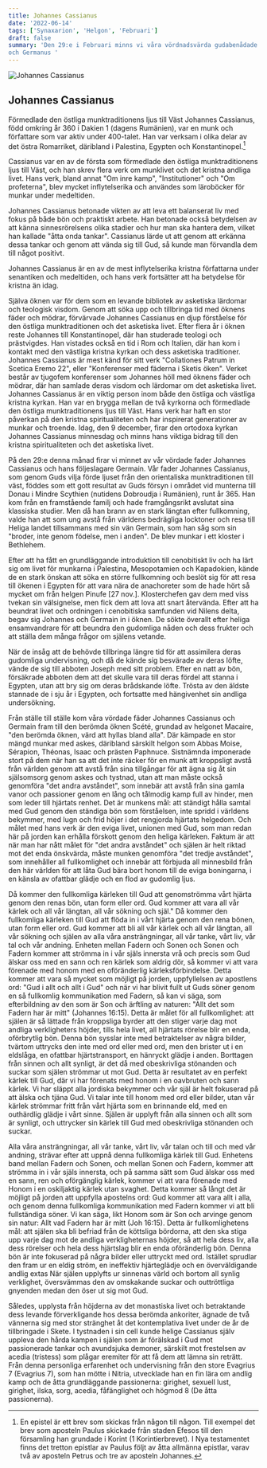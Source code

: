 ```yaml
---
title: Johannes Cassianus
date: '2022-06-14'
tags: ['Synaxarion', 'Helgon', 'Februari']
draft: false
summary: 'Den 29:e i Februari minns vi våra vördnadsvärda gudabenådade fäder Johannes Cassianus
och Germanus '
---
```


![Johannes Cassianus](/static/ortodoxa/JohannesCassianus.jpeg)

## Johannes Cassianus

Förmedlade den östliga munktraditionens ljus till Väst
Johannes Cassianus, född omkring år 360 i Dakien 1 (dagens Rumänien), var en munk och författare som var aktiv under 400-talet. Han var verksam i olika delar av det östra Romarriket, däribland i Palestina, Egypten och Konstantinopel.[^1]

Cassianus var en av de första som förmedlade den östliga munktraditionens ljus till Väst, och han skrev flera verk om munklivet och det kristna andliga livet. Hans verk, bland annat "Om inre kamp", "Institutioner" och "Om profeterna", blev mycket inflytelserika och användes som läroböcker för munkar under medeltiden.

Johannes Cassianus betonade vikten av att leva ett balanserat liv med fokus på både bön och praktiskt arbete. Han betonade också betydelsen av att känna sinnesrörelsens olika stadier och hur man ska hantera dem, vilket han kallade "åtta onda tankar". Cassianus lärde ut att genom att erkänna dessa tankar och genom att vända sig till Gud, så kunde man förvandla dem till något positivt.

Johannes Cassianus är en av de mest inflytelserika kristna författarna under senantiken och medeltiden, och hans verk fortsätter att ha betydelse för kristna än idag.

Själva öknen var för dem som en levande bibliotek av asketiska lärdomar och teologisk visdom. Genom att söka upp och tillbringa tid med öknens fäder och mödrar, förvärvade Johannes Cassianus en djup förståelse för den östliga munktraditionen och det asketiska livet. Efter flera år i öknen reste Johannes till Konstantinopel, där han studerade teologi och prästvigdes. Han vistades också en tid i Rom och Italien, där han kom i kontakt med den västliga kristna kyrkan och dess asketiska traditioner. Johannes Cassianus är mest känd för sitt verk "Collationes Patrum in Scetica Eremo 22", eller "Konferenser med fäderna i Sketis öken". Verket består av tjugofem konferenser som Johannes höll med öknens fäder och mödrar, där han samlade deras visdom och lärdomar om det asketiska livet. Johannes Cassianus är en viktig person inom både den östliga och västliga kristna kyrkan. Han var en brygga mellan de två kyrkorna och förmedlade den östliga munktraditionens ljus till Väst. Hans verk har haft en stor påverkan på den kristna spiritualiteten och har inspirerat generationer av munkar och troende. Idag, den 9 december, firar den ortodoxa kyrkan Johannes Cassianus minnesdag och minns hans viktiga bidrag till den kristna spiritualiteten och det asketiska livet.

På den 29:e denna månad firar vi minnet av vår vördade fader Johannes Cassianus och hans följeslagare Germain.
Vår fader Johannes Cassianus, som genom Guds vilja förde ljuset från den orientaliska munktraditionen till väst, föddes som ett gott resultat av Guds försyn i området vid munterna till Donau i Mindre Scythien (nutidens Dobroudja i Rumänien), runt år 365. Han kom från en framstående familj och hade framgångsrikt avslutat sina klassiska studier. Men då han brann av en stark längtan efter fullkomning, valde han att som ung avstå från världens bedrägliga locktoner och resa till Heliga landet tillsammans med sin vän Germain, som han såg som sin "broder, inte genom födelse, men i anden". De blev munkar i ett kloster i Bethlehem.

Efter att ha fått en grundläggande introduktion till cenobitiskt liv och ha lärt sig om livet för munkarna i Palestina, Mesopotamien och Kapadokien, kände de en stark önskan att söka en större fullkomning och beslöt sig för att resa till ökenen i Egypten för att vara nära de anachoreter som de hade hört så mycket om från helgen Pinufe [27 nov.]. Klosterchefen gav dem med viss tvekan sin välsignelse, men fick dem att lova att snart återvända. Efter att ha beundrat livet och ordningen i cenobitiska samfunden vid Nilens delta, begav sig Johannes och Germain in i öknen. De sökte överallt efter heliga ensamvandrare för att beundra den gudomliga nåden och dess frukter och att ställa dem många frågor om själens vetande.

När de insåg att de behövde tillbringa längre tid för att assimilera deras gudomliga undervisning, och då de kände sig besvärade av deras löfte, vände de sig till abboten Joseph med sitt problem. Efter en natt av bön, försäkrade abboten dem att det skulle vara till deras fördel att stanna i Egypten, utan att bry sig om deras brådskande löfte. Trösta av den äldste stannade de i sju år i Egypten, och fortsatte med hängivenhet sin andliga undersökning.

Från ställe till ställe kom våra vördade fäder Johannes Cassianus och Germain fram till den berömda öknen Scété, grundad av helgonet Macaire, "den berömda öknen, värd att hyllas bland alla". Där kämpade en stor mängd munkar med askes, däribland särskilt helgon som Abbas Moise, Sérapion, Théonas, Isaac och prästen Paphnuce. Sistnämnda imponerade stort på dem när han sa att det inte räcker för en munk att kroppsligt avstå från världen genom att avstå från sina tillgångar för att ägna sig åt sin själsomsorg genom askes och tystnad, utan att man måste också genomföra "det andra avståndet", som innebär att avstå från sina gamla vanor och passioner genom en lång och tålmodig kamp full av hinder, men som leder till hjärtats renhet. Det är munkens mål: att ständigt hålla samtal med Gud genom den ständiga bön som förståelsen, inte spridd i världens bekymmer, med lugn och frid höjer i det rengjorda hjärtats helgedom. Och målet med hans verk är den eviga livet, unionen med Gud, som man redan här på jorden kan erhålla förskott genom den heliga kärleken. Faktum är att när man har nått målet för "det andra avståndet" och själen är helt riktad mot det enda önskvärda, måste munken genomföra "det tredje avståndet", som innehåller all fullkomlighet och innebär att förbjuda all minnesbild från den här världen för att låta Gud bära bort honom till de eviga boningarna, i en känsla av ofattbar glädje och en flod av gudomlig ljus.

Då kommer den fullkomliga kärleken till Gud att genomströmma vårt hjärta genom den renas bön, utan form eller ord. Gud kommer att vara all vår kärlek och all vår längtan, all vår sökning och själ." Då kommer den fullkomliga kärleken till Gud att flöda in i vårt hjärta genom den rena bönen, utan form eller ord. Gud kommer att bli all vår kärlek och all vår längtan, all vår sökning och själen av alla våra ansträngningar, all vår tanke, vårt liv, vår tal och vår andning. Enheten mellan Fadern och Sonen och Sonen och Fadern kommer att strömma in i vår själs innersta vrå och precis som Gud älskar oss med en sann och ren kärlek som aldrig dör, så kommer vi att vara förenade med honom med en oföränderlig kärleksförbindelse. Detta kommer att vara så mycket som möjligt på jorden, uppfyllelsen av apostlens ord: "Gud i allt och allt i Gud" och när vi har blivit fullt ut Guds söner genom en så fullkomlig kommunikation med Fadern, så kan vi säga, som efterbildning av den som är Son och ärftling av naturen: "Allt det som Fadern har är mitt" (Johannes 16:15). Detta är målet för all fullkomlighet: att själen är så lättade från kroppsliga byrder att den stiger varje dag mot andliga verkligheters höjder, tills hela livet, all hjärtats rörelse blir en enda, oförbrytlig bön. Denna bön sysslar inte med betraktelser av några bilder, tvärtom uttrycks den inte med ord eller med ord, men den brister ut i en eldslåga, en ofattbar hjärtstransport, en hänryckt glädje i anden. Borttagen från sinnen och allt synligt, är det då med obeskrivliga stönanden och suckar som själen strömmar ut mot Gud. Detta är resultatet av en perfekt kärlek till Gud, där vi har förenats med honom i en oavbruten och sann kärlek. Vi har släppt alla jordiska bekymmer och vår själ är helt fokuserad på att älska och tjäna Gud. Vi talar inte till honom med ord eller bilder, utan vår kärlek strömmar fritt från vårt hjärta som en brinnande eld, med en outhärdlig glädje i vårt sinne. Själen är upplyft från alla sinnen och allt som är synligt, och uttrycker sin kärlek till Gud med obeskrivliga stönanden och suckar.

Alla våra ansträngningar, all vår tanke, vårt liv, vår talan och till och med vår andning, strävar efter att uppnå denna fullkomliga kärlek till Gud. Enhetens band mellan Fadern och Sonen, och mellan Sonen och Fadern, kommer att strömma in i vår själs innersta, och på samma sätt som Gud älskar oss med en sann, ren och oförgänglig kärlek, kommer vi att vara förenade med Honom i en oskiljaktig kärlek utan svaghet. Detta kommer så långt det är möjligt på jorden att uppfylla apostelns ord: Gud kommer att vara allt i alla, och genom denna fullkomliga kommunikation med Fadern kommer vi att bli fullständiga söner. Vi kan säga, likt Honom som är Son och arvinge genom sin natur: Allt vad Fadern har är mitt (Joh 16:15). Detta är fullkomlighetens mål: att själen ska bli befriad från de köttsliga bördorna, att den ska stiga upp varje dag mot de andliga verkligheternas höjder, så att hela dess liv, alla dess rörelser och hela dess hjärtslag blir en enda oföränderlig bön. Denna bön är inte fokuserad på några bilder eller uttryckt med ord. Istället sprudlar den fram ur en eldig ström, en ineffektiv hjärteglädje och en överväldigande andlig extas När själen upplyfts ur sinnenas värld och bortom all synlig verklighet, översvämmas den av omskakande suckar och outtröttliga gnyenden medan den öser ut sig mot Gud.

Således, upplysta från höjderna av det monastiska livet och betraktande dess levande förverkligande hos dessa berömda ankoriter, ägnade de två vännerna sig med stor stränghet åt det kontemplativa livet under de år de tillbringade i Skete. I tystnaden i sin cell kunde helige Cassianus själv uppleva den hårda kampen i själen som är förälskad i Gud mot passionerade tankar och avundsjuka demoner, särskilt mot frestelsen av acedia (tristess) som plågar eremiter för att få dem att lämna sin reträtt. Från denna personliga erfarenhet och undervisning från den store Evagrius 7 (Evagrius 7), som han mötte i Nitria, utvecklade han en fin lära om andlig kamp och de åtta grundläggande passionerna: girighet, sexuell lust, girighet, ilska, sorg, acedia, fåfänglighet och högmod 8 (De åtta passionerna).

[^1]: En epistel är ett brev som skickas från någon till någon. Till exempel det brev som aposteln Paulus skickade från staden Efesos till den församling han grundade i Korint (1 Korintierbrevet). I Nya testamentet finns det tretton epistlar av Paulus följt av åtta allmänna epistlar, varav två av aposteln Petrus och tre av aposteln Johannes.

